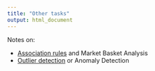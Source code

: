 ```yaml
---
title: "Other tasks"
output: html_document
---
```


Notes on:

  - [Association rules](ar.html) and Market Basket Analysis
  - [Outlier detection](outlier.html) or Anomaly Detection